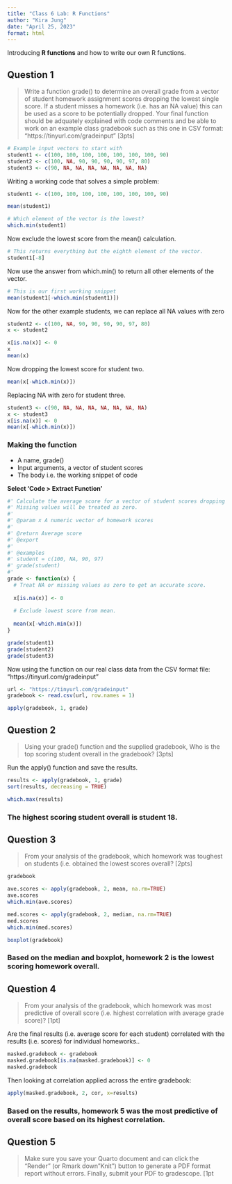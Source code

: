 ```yaml
---
title: "Class 6 Lab: R Functions"
author: "Kira Jung"
date: "April 25, 2023"
format: html
---
```


Introducing **R functions** and how to write our own R functions.

## Question 1

> Write a function grade() to determine an overall grade from a vector of student homework assignment scores dropping the lowest single score. If a student misses a homework (i.e. has an NA value) this can be used as a score to be potentially dropped. Your final function should be adquately explained with code comments and be able to work on an example class gradebook such as this one in CSV format: “https://tinyurl.com/gradeinput” [3pts]

```r
# Example input vectors to start with
student1 <- c(100, 100, 100, 100, 100, 100, 100, 90)
student2 <- c(100, NA, 90, 90, 90, 90, 97, 80)
student3 <- c(90, NA, NA, NA, NA, NA, NA, NA)
```

Writing a working code that solves a simple problem:

```r
student1 <- c(100, 100, 100, 100, 100, 100, 100, 90)

mean(student1)
```
```r
# Which element of the vector is the lowest?
which.min(student1)

```

Now exclude the lowest score from the mean() calculation.

```r
# This returns everything but the eighth element of the vector.
student1[-8]
```

Now use the answer from which.min() to return all other elements of the vector.

```r
# This is our first working snippet
mean(student1[-which.min(student1)])
```

Now for the other example students, we can replace all NA values with zero

```r
student2 <- c(100, NA, 90, 90, 90, 90, 97, 80)
x <- student2

x[is.na(x)] <- 0
x
mean(x)
```

Now dropping the lowest score for student two.

```r
mean(x[-which.min(x)])
```

Replacing NA with zero for student three.

```r
student3 <- c(90, NA, NA, NA, NA, NA, NA, NA)
x <- student3
x[is.na(x)] <- 0
mean(x[-which.min(x)])
```

### Making the function
- A name, grade()
- Input arguments, a vector of student scores
- The body i.e. the working snippet of code

**Select 'Code > Extract Function'**

```r
#' Calculate the average score for a vector of student scores dropping the lowest score.
#' Missing values will be treated as zero.
#' 
#' @param x A numeric vector of homework scores
#'
#' @return Average score
#' @export
#'
#' @examples
#' student = c(100, NA, 90, 97)
#' grade(student)
#' 
grade <- function(x) {
  # Treat NA or missing values as zero to get an accurate score.
  
  x[is.na(x)] <- 0
  
  # Exclude lowest score from mean.
  
  mean(x[-which.min(x)])
}
```

```r
grade(student1)
grade(student2)
grade(student3)
```

Now using the function on our real class data from the CSV format file: "https://tinyurl.com/gradeinput”

```r
url <- "https://tinyurl.com/gradeinput"
gradebook <- read.csv(url, row.names = 1)
```

```r
apply(gradebook, 1, grade)
```

## Question 2
> Using your grade() function and the supplied gradebook, Who is the top scoring student overall in the gradebook? [3pts]

Run the apply() function and save the results.

```r
results <- apply(gradebook, 1, grade)
sort(results, decreasing = TRUE)
```
```r
which.max(results)
```
### The highest scoring student overall is **student 18**.

## Question 3
> From your analysis of the gradebook, which homework was toughest on students (i.e. obtained the lowest scores overall? [2pts]

```r
gradebook
```

```r
ave.scores <- apply(gradebook, 2, mean, na.rm=TRUE)
ave.scores
which.min(ave.scores)
```

```r
med.scores <- apply(gradebook, 2, median, na.rm=TRUE)
med.scores
which.min(med.scores)
```

```r
boxplot(gradebook)
```

### Based on the median and boxplot, **homework 2** is the lowest scoring homework overall.

## Question 4
> From your analysis of the gradebook, which homework was most predictive of overall score (i.e. highest correlation with average grade score)? [1pt]

Are the final results (i.e. average score for each student) correlated with the results (i.e. scores) for individual homeworks..

```r
masked.gradebook <- gradebook
masked.gradebook[is.na(masked.gradebook)] <- 0
masked.gradebook
```

Then looking at correlation applied across the entire gradebook:

```r
apply(masked.gradebook, 2, cor, x=results) 
```

### Based on the results, **homework 5** was the most predictive of overall score based on its highest correlation.

## Question 5
> Make sure you save your Quarto document and can click the “Render” (or Rmark down”Knit”) button to generate a PDF format report without errors. Finally, submit your PDF to gradescope. [1pt